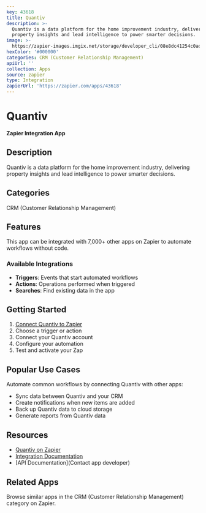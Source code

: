 ```yaml
---
key: 43618
title: Quantiv
description: >-
  Quantiv is a data platform for the home improvement industry, delivering
  property insights and lead intelligence to power smarter decisions.
image: >-
  https://zapier-images.imgix.net/storage/developer_cli/08e8dc41254c0ad23826df3b34feb23f.png?auto=format%2Ccompress&ixlib=python-3.0.0&q=50
hexColor: '#000000'
categories: CRM (Customer Relationship Management)
apiUrl: ''
collection: Apps
source: zapier
type: Integration
zapierUrl: 'https://zapier.com/apps/43618'
---
```

# Quantiv

**Zapier Integration App**

## Description

Quantiv is a data platform for the home improvement industry, delivering property insights and lead intelligence to power smarter decisions.

## Categories

CRM (Customer Relationship Management)

## Features

This app can be integrated with 7,000+ other apps on Zapier to automate workflows without code.

### Available Integrations

- **Triggers**: Events that start automated workflows
- **Actions**: Operations performed when triggered
- **Searches**: Find existing data in the app

## Getting Started

1. [Connect Quantiv to Zapier](https://zapier.com/apps/43618)
2. Choose a trigger or action
3. Connect your Quantiv account
4. Configure your automation
5. Test and activate your Zap

## Popular Use Cases

Automate common workflows by connecting Quantiv with other apps:

- Sync data between Quantiv and your CRM
- Create notifications when new items are added
- Back up Quantiv data to cloud storage
- Generate reports from Quantiv data

## Resources

- [Quantiv on Zapier](https://zapier.com/apps/43618)
- [Integration Documentation](https://zapier.com/apps/43618/integrations)
- [API Documentation](Contact app developer)

## Related Apps

Browse similar apps in the CRM (Customer Relationship Management) category on Zapier.
